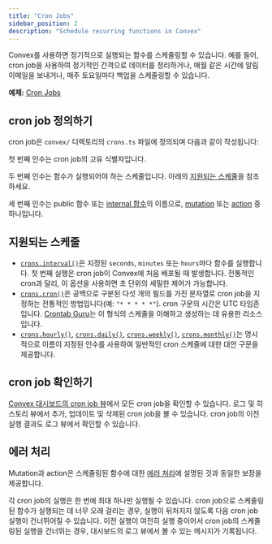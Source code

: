 ```yaml
---
title: "Cron Jobs"
sidebar_position: 2
description: "Schedule recurring functions in Convex"
---
```



Convex를 사용하면 정기적으로 실행되는 함수를 스케줄링할 수 있습니다. 예를 들어, cron job을 사용하여 정기적인 간격으로 데이터를 정리하거나, 매월 같은 시간에 알림 이메일을 보내거나, 매주 토요일마다 백업을 스케줄링할 수 있습니다.

**예제:**
[Cron Jobs](https://github.com/get-convex/convex-demos/tree/main/cron-jobs)

## cron job 정의하기

cron job은 `convex/` 디렉토리의 `crons.ts` 파일에 정의되며 다음과 같이 작성됩니다:

<TSAndJSSnippet title="convex/crons.ts" sourceTS={Example} sourceJS={Example} />

첫 번째 인수는 cron job의 고유 식별자입니다.

두 번째 인수는 함수가 실행되어야 하는 스케줄입니다. 아래의 [지원되는 스케줄](/scheduling/cron-jobs.mdx#supported-schedules)을 참조하세요.

세 번째 인수는 public 함수 또는 [internal 함수](/functions/internal-functions.mdx)의 이름으로, [mutation](/functions/mutation-functions.mdx) 또는 [action](/functions/actions.mdx) 중 하나입니다.

## 지원되는 스케줄

- [`crons.interval()`](/api/classes/server.Crons#interval)은 지정된 `seconds`, `minutes` 또는 `hours`마다 함수를 실행합니다. 첫 번째 실행은 cron job이 Convex에 처음 배포될 때 발생합니다. 전통적인 cron과 달리, 이 옵션을 사용하면 초 단위의 세밀한 제어가 가능합니다.
- [`crons.cron()`](/api/classes/server.Crons#cron)은 공백으로 구분된 다섯 개의 필드를 가진 문자열로 cron job을 지정하는 전통적인 방법입니다<nobr>(예: `"* * * * *"`)</nobr>. cron 구문의 시간은 UTC 타임존입니다. [Crontab Guru](https://crontab.guru/)는 이 형식의 스케줄을 이해하고 생성하는 데 유용한 리소스입니다.
- [`crons.hourly()`](/api/classes/server.Crons#cron), [`crons.daily()`](/api/classes/server.Crons#daily), [`crons.weekly()`](/api/classes/server.Crons#weekly), [`crons.monthly()`](/api/classes/server.Crons#monthly)는 명시적으로 이름이 지정된 인수를 사용하여 일반적인 cron 스케줄에 대한 대안 구문을 제공합니다.

## cron job 확인하기

[Convex 대시보드의 cron job 뷰](/dashboard/deployments/schedules.md#cron-jobs-ui)에서 모든 cron job을 확인할 수 있습니다. 로그 및 히스토리 뷰에서 추가, 업데이트 및 삭제된 cron job을 볼 수 있습니다. cron job의 이전 실행 결과도 로그 뷰에서 확인할 수 있습니다.

## 에러 처리

Mutation과 action은 스케줄링된 함수에 대한 [에러 처리](/scheduling/scheduled-functions.mdx#error-handling)에 설명된 것과 동일한 보장을 제공합니다.

각 cron job의 실행은 한 번에 최대 하나만 실행될 수 있습니다. cron job으로 스케줄링된 함수가 실행되는 데 너무 오래 걸리는 경우, 실행이 뒤처지지 않도록 다음 cron job 실행이 건너뛰어질 수 있습니다. 이전 실행이 여전히 실행 중이어서 cron job의 스케줄링된 실행을 건너뛰는 경우, 대시보드의 로그 뷰에서 볼 수 있는 메시지가 기록됩니다.
